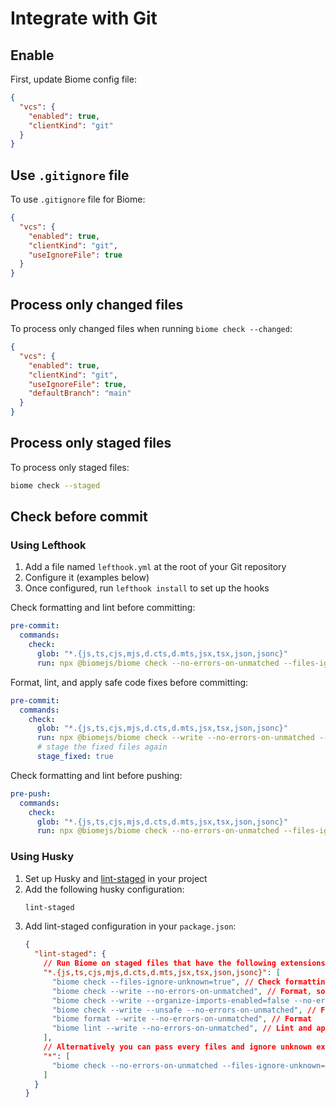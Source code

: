# Integrate with Git

## Enable
First, update Biome config file:
```json title="biome.json"
{
  "vcs": {
    "enabled": true,
    "clientKind": "git"
  }
}
```


## Use `.gitignore` file

To use `.gitignore` file for Biome:
```json title="biome.json"
{
  "vcs": {
    "enabled": true,
    "clientKind": "git",
    "useIgnoreFile": true
  }
}
```


## Process only changed files

To process only changed files when running `biome check --changed`:
```json title="biome.json"
{
  "vcs": {
    "enabled": true,
    "clientKind": "git",
    "useIgnoreFile": true,
    "defaultBranch": "main"
  }
}
```


## Process only staged files

To process only staged files:
```sh
biome check --staged
```


## Check before commit

### Using Lefthook

1. Add a file named `lefthook.yml` at the root of your Git repository
2. Configure it (examples below)
3. Once configured, run `lefthook install` to set up the hooks

Check formatting and lint before committing:
```yml title="lefthook.yml"
pre-commit:
  commands:
    check:
      glob: "*.{js,ts,cjs,mjs,d.cts,d.mts,jsx,tsx,json,jsonc}"
      run: npx @biomejs/biome check --no-errors-on-unmatched --files-ignore-unknown=true --colors=off {staged_files}
```

Format, lint, and apply safe code fixes before committing:
```yml title="lefthook.yml"
pre-commit:
  commands:
    check:
      glob: "*.{js,ts,cjs,mjs,d.cts,d.mts,jsx,tsx,json,jsonc}"
      run: npx @biomejs/biome check --write --no-errors-on-unmatched --files-ignore-unknown=true --colors=off {staged_files}
      # stage the fixed files again
      stage_fixed: true
```

Check formatting and lint before pushing:
```yml title="lefthook.yml"
pre-push:
  commands:
    check:
      glob: "*.{js,ts,cjs,mjs,d.cts,d.mts,jsx,tsx,json,jsonc}"
      run: npx @biomejs/biome check --no-errors-on-unmatched --files-ignore-unknown=true --colors=off {push_files}
```


### Using Husky

1. Set up Husky and [lint-staged](https://github.com/lint-staged/lint-staged) in your project
2. Add the following husky configuration:
    ```sh title=".husky/pre-commit"
    lint-staged
    ```
3. Add lint-staged configuration in your `package.json`:
    ```json title="package.json"
    {
      "lint-staged": {
        // Run Biome on staged files that have the following extensions: js, ts, jsx, tsx, json and jsonc
        "*.{js,ts,cjs,mjs,d.cts,d.mts,jsx,tsx,json,jsonc}": [
          "biome check --files-ignore-unknown=true", // Check formatting and lint
          "biome check --write --no-errors-on-unmatched", // Format, sort imports, lint, and apply safe fixes
          "biome check --write --organize-imports-enabled=false --no-errors-on-unmatched", // format and apply safe fixes
          "biome check --write --unsafe --no-errors-on-unmatched", // Format, sort imports, lints, apply safe/unsafe fixes
          "biome format --write --no-errors-on-unmatched", // Format
          "biome lint --write --no-errors-on-unmatched", // Lint and apply safe fixes
        ],
        // Alternatively you can pass every files and ignore unknown extensions
        "*": [
          "biome check --no-errors-on-unmatched --files-ignore-unknown=true", // Check formatting and lint
        ]
      }
    }
    ```
